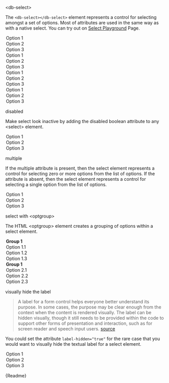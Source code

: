 

<Meta title="05-Data-Input/Select/Intro" />

<db-headline variant="1">&lt;db-select&gt;</db-headline>

The `<db-select></db-select>` element represents a control for selecting amongst a set of options. Most of attributes are used in the same way as with a native select. You can try out on [Select Playground](?path=/story/db-select--live-demo) Page.

<Canvas>
  <db-select label="Semitransparent">
    <option selected>Option 1</option>
    <option>Option 2</option>
    <option>Option 3</option>
  </db-select>
  <db-select label="White" variant="white">
    <option selected>Option 1</option>
    <option>Option 2</option>
    <option>Option 3</option>
  </db-select>
  <db-select label="Solid" variant="solid">
    <option selected>Option 1</option>
    <option>Option 2</option>
    <option>Option 3</option>
  </db-select>
  <db-select label="Outline" variant="outline">
    <option selected>Option 1</option>
    <option>Option 2</option>
    <option>Option 3</option>
  </db-select>
</Canvas>

<db-headline variant="2">disabled</db-headline>

Make select look inactive by adding the disabled boolean attribute to any &lt;select&gt; element.

<Canvas>
  <db-select label="Selectbox" disabled>
    <option selected>Option 1</option>
    <option>Option 2</option>
    <option>Option 3</option>
  </db-select>
</Canvas>

<db-headline variant="2">multiple</db-headline>

If the multiple attribute is present, then the select element represents a control for selecting zero or more options from the list of options. If the attribute is absent, then the select element represents a control for selecting a single option from the list of options.

<Canvas>
  <db-select label="Selectbox" multiple>
    <option selected>Option 1</option>
    <option>Option 2</option>
    <option>Option 3</option>
  </db-select>
</Canvas>

<db-headline variant="2">select with &lt;optgroup&gt;</db-headline>

The HTML &lt;optgroup&gt; element creates a grouping of options within a select element.

<Canvas>
  <db-select label="Selectbox">
    <optgroup label="Group 1">
      <option selected>Option 1.1</option>
      <option>Option 1.2</option>
      <option>Option 1.3</option>
    </optgroup>
    <optgroup label="Group 1">
      <option selected>Option 2.1</option>
      <option>Option 2.2</option>
      <option>Option 2.3</option>
    </optgroup>
  </db-select>
</Canvas>

<db-headline variant="2">visually hide the label</db-headline>

> A label for a form control helps everyone better understand its purpose. In some cases, the purpose may be clear enough from the context when the content is rendered visually. The label can be hidden visually, though it still needs to be provided within the code to support other forms of presentation and interaction, such as for screen reader and speech input users.
> <a href="https://www.w3.org/WAI/tutorials/forms/labels/#hiding-label-text">source</a>

You could set the attribute `label-hidden="true"` for the rare case that you would want to visually hide the textual label for a select element.

<Canvas name="XXX">
  <db-select label="Semitransparent" label-hidden="true">
    <option selected>Option 1</option>
    <option>Option 2</option>
    <option>Option 3</option>
  </db-select>
</Canvas>

<Markdown>{Readme}</Markdown>
